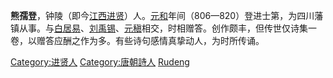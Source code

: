 '''熊孺登'''，钟陵（即今[[江西省|江西]][[进贤县|进贤]]）人。[[元和_(唐朝)|元和]]年间（806—820）登进士第，为四川藩镇从事。与[[白居易|白居易]]、[[刘禹锡|刘禹锡]]、[[元稹|元稹]]相交，时相赠答。创作颇丰，但传世仅诗集一卷，以赠答应酬之作为多。有些诗句感情真挚动人，为时所传诵。

{{DEFAULTSORT:Xiong Ru Deng}}
{{唐朝人小作品}}

[[Category:进贤人|Category:进贤人]]
[[Category:唐朝詩人|Category:唐朝詩人]]
[[Category:熊姓|Rudeng]]
